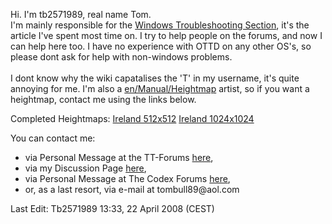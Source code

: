 Hi. I'm tb2571989, real name Tom. <br> {{en/Archive/Community/Users/Userbox Heightmap Artist}}I'm mainly responsible for the [[en/Archive/Manual/Troubleshooting Windows|Windows Troubleshooting Section]], it's the article I've spent most time on. I try to help people on the forums, and now I can help here too. I have no experience with OTTD on any other OS's, so please dont ask for help with non-windows problems. <br> <br>
I dont know why the wiki capatalises the 'T' in my username, it's quite annoying for me. 
I'm also a [[en/Manual/Heightmap]] artist, so if you want a heightmap, contact me using the links below.

Completed Heightmaps:
[http://wiki.openttd.org/images/7/7f/Ireland512.scn Ireland 512x512]
[http://wiki.openttd.org/images/9/9a/Ireland1024.scn Ireland 1024x1024]

You can contact me:
* via Personal Message at the TT-Forums [http://www.tt-forums.net/memberlist.php?mode=viewprofile&u=11166 here],
* via my Discussion Page [[en/Tb2571989|here]],  
* via Personal Message at The Codex Forums [http://www.thecodexseries.com/forum/index.php?showuser=405 here],
* or, as a last resort, via e-mail at tombull89@aol.com

Last Edit: Tb2571989 13:33, 22 April 2008 (CEST)
